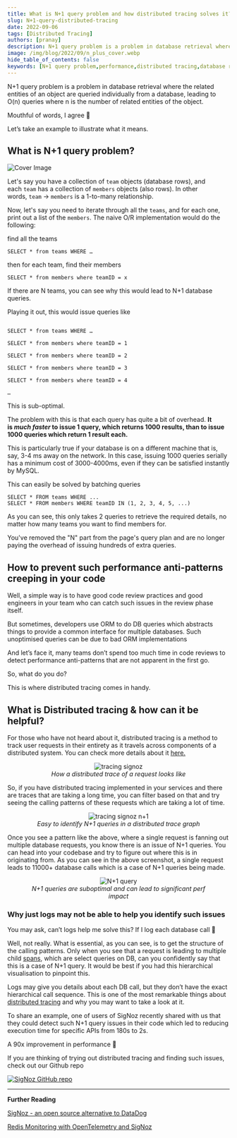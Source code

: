 ```yaml
---
title: What is N+1 query problem and how distributed tracing solves it?
slug: N+1-query-distributed-tracing
date: 2022-09-06
tags: [Distributed Tracing]
authors: [pranay]
description: N+1 query problem is a problem in database retrieval where the related entities of an object are queried individually from a database, leading to O(n) queries
image: /img/blog/2022/09/n_plus_cover.webp
hide_table_of_contents: false
keywords: [N+1 query problem,performance,distributed tracing,database retrieval]
---
```


<head>
  <link rel="canonical" href="https://signoz.io/blog/N+1-query-distributed-tracing/"/>
</head>



N+1 query problem is a problem in database retrieval where the related entities of an object are queried individually from a database, leading to O(n) queries where n is the number of related entities of the object.

Mouthful of words, I agree 🙂

Let’s take an example to illustrate what it means.



## What is N+1 query problem?

![Cover Image](/img/blog/2022/09/n_plus_cover.webp)


Let's say you have a collection of `team` objects (database rows), and each `team`
has a collection of `members` objects (also rows). In other words, `team` → `members`
is a 1-to-many relationship.

Now, let's say you need to iterate through all the `teams`, and for each one, print out a list of the `members`. The naive O/R implementation would do the following:

find all the teams

`SELECT * from teams WHERE …`

then for each team, find their members

`SELECT * from members where teamID = x`

If there are N teams, you can see why this would lead to N+1 database queries.

Playing it out, this would issue queries like

```

SELECT * from teams WHERE …

SELECT * from members where teamID = 1

SELECT * from members where teamID = 2

SELECT * from members where teamID = 3

SELECT * from members where teamID = 4

…

```

This is sub-optimal.

The problem with this is that each query has quite a bit of overhead. **It is *much faster* to issue 1 query, which returns 1000 results, than to issue 1000 queries which return 1 result each.**

This is particularly true if your database is on a different machine that is, say, 3-4 ms away on the network. In this case, issuing 1000 queries serially has a minimum cost of 3000-4000ms, even if they can be satisfied instantly by MySQL.

This can easily be solved by batching queries

```
SELECT * FROM teams WHERE ...
SELECT * FROM members WHERE teamID IN (1, 2, 3, 4, 5, ...)
```

As you can see, this only takes 2 queries to retrieve the required details, no matter how many teams you want to find members for.

You've removed the "N" part from the page's query plan and are no longer paying the overhead of issuing hundreds of extra queries.

<SignUps />

## How to prevent such performance anti-patterns creeping in your code

Well, a simple way is to have good code review practices and good engineers in your team who can catch such issues in the review phase itself.

But sometimes, developers use ORM to do DB queries which abstracts things to provide a common interface for multiple databases. Such unoptimised queries can be due to bad ORM implementations

And let’s face it, many teams don’t spend too much time in code reviews to detect performance anti-patterns that are not apparent in the first go.

So, what do you do?

This is where distributed tracing comes in handy.

## What is Distributed tracing & how can it be helpful?

For those who have not heard about it, distributed tracing is a method to track user requests in their entirety as it travels across components of a distributed system. You can check more details about it [here.](https://signoz.io/distributed-tracing/)

<figure data-zoomable align='center'>
    <img src="/img/blog/2022/09/tracing-signoz.webp" alt="tracing signoz"/>
    <figcaption><i>How a distributed trace of a request looks like</i></figcaption>
</figure>


So, if you have distributed tracing implemented in your services and there are traces that are taking a long time, you can filter based on that and try seeing the calling patterns of these requests which are taking a lot of time.

<figure data-zoomable align='center'>
    <img src="/img/blog/2022/09/np1-calls.webp" alt="tracing signoz n+1"/>
    <figcaption><i>Easy to identify N+1 queries in a distributed trace graph</i></figcaption>
</figure>


Once you see a pattern like the above, where a single request is fanning out multiple database requests, you know there is an issue of N+1 queries. You can head into your codebase and try to figure out where this is in originating from. As you can see in the above screenshot, a single request leads to 11000+ database calls which is a case of N+1 queries being made.

<figure data-zoomable align='center'>
    <img src="/img/blog/2022/09/n_plus_1.webp" alt="N+1 query "/>
    <figcaption><i>N+1 queries are suboptimal and can lead to significant perf impact</i></figcaption>
</figure>


### Why just logs may not be able to help you identify such issues

You may ask, can’t logs help me solve this? If I log each database call 🤔

Well, not really. What is essential, as you can see, is to get the structure of the calling patterns. Only when you see that a request is leading to multiple child [spans](https://signoz.io/blog/distributed-tracing-span/), which are select queries on DB, can you confidently say that this is a case of N+1 query. It would be best if you had this hierarchical visualisation to pinpoint this.

Logs may give you details about each DB call, but they don’t have the exact hierarchical call sequence. This is one of the most remarkable things about [distributed tracing](https://signoz.io/blog/distributed-tracing-in-microservices/) and why you may want to take a look at it.

To share an example, one of users of SigNoz recently shared with us that they could detect such N+1 query issues in their code which led to reducing execution time for specific APIs from 180s to 2s.

A 90x improvement in performance 🤯



If you are thinking of trying out distributed tracing and finding such issues, check out our Github repo

[![SigNoz GitHub repo](/img/blog/common/signoz_github.webp)](https://github.com/SigNoz/signoz)

---

**Further Reading**

[SigNoz - an open source alternative to DataDog](https://signoz.io/blog/open-source-datadog-alternative/)

[Redis Monitoring with OpenTelemetry and SigNoz](https://signoz.io/blog/redis-opentelemetry/)

